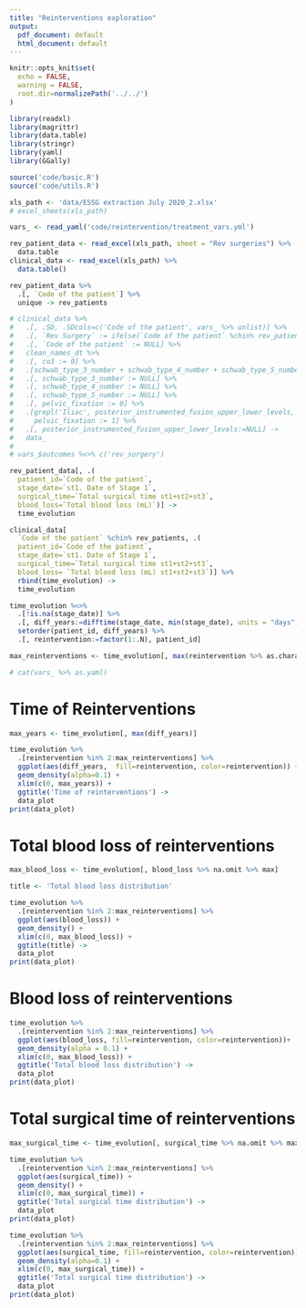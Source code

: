 ```yaml
---
title: "Reinterventions exploration"
output:
  pdf_document: default
  html_document: default
---
```


```r
knitr::opts_knit$set(
  echo = FALSE, 
  warning = FALSE,
  root.dir=normalizePath('../../')
)
```

```r
library(readxl)
library(magrittr)
library(data.table)
library(stringr)
library(yaml)
library(GGally)

source('code/basic.R')
source('code/utils.R')

xls_path <- 'data/ESSG extraction July 2020_2.xlsx'
# excel_sheets(xls_path)

vars_ <- read_yaml('code/reintervention/treatment_vars.yml')

rev_patient_data <- read_excel(xls_path, sheet = "Rev surgeries") %>% 
  data.table 
clinical_data <- read_excel(xls_path) %>% 
  data.table() 

rev_patient_data %>% 
  .[, `Code of the patient`] %>% 
  unique -> rev_patients

# clinical_data %>% 
#   .[, .SD, .SDcols=c('Code of the patient', vars_ %>% unlist)] %>% 
#   .[, `Rev Surgery` := ifelse(`Code of the patient` %chin% rev_patients, 'Yes', 'No')] %>% 
#   .[, `Code of the patient` := NULL] %>% 
#   clean_names_dt %>% 
#   .[, co3 := 0] %>% 
#   .[schwab_type_3_number + schwab_type_4_number + schwab_type_5_number > 0, co3 := 1] %>% 
#   .[, schwab_type_3_number := NULL] %>% 
#   .[, schwab_type_4_number := NULL] %>% 
#   .[, schwab_type_5_number := NULL] %>% 
#   .[, pelvic_fixation := 0] %>% 
#   .[grepl('Iliac', posterior_instrumented_fusion_upper_lower_levels, fixed=TRUE), 
#     pelvic_fixation := 1] %>% 
#   .[, posterior_instrumented_fusion_upper_lower_levels:=NULL] ->
#   data_
# 
# vars_$outcomes %<>% c('rev_surgery')

rev_patient_data[, .(
  patient_id=`Code of the patient`, 
  stage_date=`st1. Date of Stage 1`,
  surgical_time=`Total surgical time st1+st2+st3`,
  blood_loss=`Total blood loss (mL)`)] ->
  time_evolution

clinical_data[
  `Code of the patient` %chin% rev_patients, .(
  patient_id=`Code of the patient`, 
  stage_date=`st1. Date of Stage 1`,
  surgical_time=`Total surgical time st1+st2+st3`,
  blood_loss= `Total blood loss (mL) st1+st2+st3`)] %>% 
  rbind(time_evolution) ->
  time_evolution

time_evolution %<>% 
  .[!is.na(stage_date)] %>% 
  .[, diff_years:=difftime(stage_date, min(stage_date), units = "days")/365, patient_id] %>% 
  setorder(patient_id, diff_years) %>% 
  .[, reintervention:=factor(1:.N), patient_id]

max_reinterventions <- time_evolution[, max(reintervention %>% as.character %>% as.numeric)]
```

```r
# cat(vars_ %>% as.yaml)
```


# Time of Reinterventions

```r

max_years <- time_evolution[, max(diff_years)]

time_evolution %>% 
  .[reintervention %in% 2:max_reinterventions] %>% 
  ggplot(aes(diff_years,  fill=reintervention, color=reintervention)) +
  geom_density(alpha=0.1) +
  xlim(c(0, max_years)) +
  ggtitle('Time of reinterventions') ->
  data_plot
print(data_plot)
```

# Total blood loss of reinterventions

```r
max_blood_loss <- time_evolution[, blood_loss %>% na.omit %>% max]

title <- 'Total blood loss distribution'

time_evolution %>% 
  .[reintervention %in% 2:max_reinterventions] %>%
  ggplot(aes(blood_loss)) +
  geom_density() +
  xlim(c(0, max_blood_loss)) +
  ggtitle(title) ->
  data_plot
print(data_plot)
```

# Blood loss of reinterventions

```r
time_evolution %>% 
  .[reintervention %in% 2:max_reinterventions] %>%
  ggplot(aes(blood_loss, fill=reintervention, color=reintervention))+
  geom_density(alpha = 0.1) +
  xlim(c(0, max_blood_loss)) +
  ggtitle('Total blood loss distribution') ->
  data_plot
print(data_plot)
```


# Total surgical time of reinterventions

```r
max_surgical_time <- time_evolution[, surgical_time %>% na.omit %>% max]

time_evolution %>% 
  .[reintervention %in% 2:max_reinterventions] %>%
  ggplot(aes(surgical_time)) +
  geom_density() +
  xlim(c(0, max_surgical_time)) +
  ggtitle('Total surgical time distribution') ->
  data_plot
print(data_plot)
```


```r
time_evolution %>% 
  .[reintervention %in% 2:max_reinterventions] %>%
  ggplot(aes(surgical_time, fill=reintervention, color=reintervention)) +
  geom_density(alpha=0.1) +
  xlim(c(0, max_surgical_time)) +
  ggtitle('Total surgical time distribution') ->
  data_plot
print(data_plot)
```